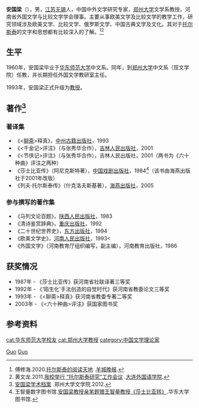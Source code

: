{{Otheruses|other=名为安国梁的其他人物|耶拉}}

'''安国梁'''（{{bd|1936年|11月|}}），男，[[江苏省|江苏]][[无锡|无锡]]人，中国中外文学研究专家，[[郑州大学|郑州大学]]文学系教授，河南省外国文学与比较文学学会理事。主要从事欧美文学及比较文学的教学工作，研究领域涉及欧美文学、比较文学、俄罗斯文学、中国古典文学及文化。其对于[[托尔斯泰|托尔斯泰]]的文字和思想都有比较深入的了解。<ref>傅修海.2020.[http://ep.ycwb.com/epaper/ycwb/h5/html5/2020-07/19/content_6_290530.htm 托尔斯泰的阅读天地] {{Wayback|url=http://ep.ycwb.com/epaper/ycwb/h5/html5/2020-07/19/content_6_290530.htm |date=20200719151808 }}.[[羊城晚报|羊城晚报]].</ref><ref>黄文龙.2011.[http://news.dlufl.edu.cn/bignews/20110714/news23712.htm 我校举行 “托尔斯泰研究”工作会议] {{Wayback|url=http://news.dlufl.edu.cn/bignews/20110714/news23712.htm |date=20200719151651 }}.[[大连外国语学院|大连外国语学院]].</ref>

== 生平 ==
1960年，安国梁毕业于[[华东师范大学|华东师范大学]]中文系。同年，到[[郑州大学|郑州大学]]中文系（现文学院）任教，并长期担任外国文学教研室主任。

1993年，安国梁正式升级为[[教授|教授]]。

== 著作<ref>[http://www7.zzu.edu.cn/srtest/info/1021/1714.htm 安国梁学术档案] {{Wayback|url=http://www7.zzu.edu.cn/srtest/info/1021/1714.htm |date=20200719150539 }}.郑州大学文学院.2012.</ref> ==
=== 著译集 ===
*《<[[聊斋|聊斋]]>释真》，[[中州古籍出版社|中州古籍出版社]]，1993
*《<千金记>评注》（与张秀华合作），[[吉林人民出版社|吉林人民出版社]]，2001
*《<节侠记>评注》（与张秀华合作），吉林人民出版社，2001（两书为《六十种曲》评注之两种）
*《莎士比亚传》（阿尼克斯特著），[[中国戏剧出版社|中国戏剧出版社]]，1984<ref>王智量数字图书馆.[http://202.120.82.17:8080/resource/wangzhl/qianmingben/ecnu-lib-wzlzs-qmb-365.pdf 安国梁教授亲笔题赠王智量教授《莎士比亚转》]{{Dead link}}.华东大学图书馆.</ref>（该书由海燕出版社于2001年改版）
*《列夫·托尔斯泰传》（什克洛夫斯基著），[[海燕出版社|海燕出版社]]，2005

===参与撰写的著作集===
*《马列文论百题》，[[陕西人民出版社|陕西人民出版社]]，1983
*《清诗鉴赏辞典》，[[重庆出版社|重庆出版社]]，1992
*《二十世纪世界史》，[[东方出版社|东方出版社]]，1994
*《欧美文学史》，[[河南人民出版社|河南人民出版社]]，1993<
*《外国文学》（河南教育厅组织编写，副主编），河南教育出版社，1986

==获奖情况==
*1987年 - 《莎士比亚传》获河南省社联译著三等奖
*1992年 - 《‘陌生化’手法创造的自觉时代》获河南省教委论文三等奖
*1993年 - 《<聊斋>释真》获河南省教委专著二等奖
*2003年 - 《<六十种曲>评注》获国家图书奖

== 参考资料 ==
{{reflist}}

{{normdaten}}
{{DEFAULTSORT:an guoliang}}
[[Category:安姓|Guo]]
[[Category:無錫安氏|Guo]]
[[cat:华东师范大学校友|cat:华东师范大学校友]]
[[cat:郑州大学教授|cat:郑州大学教授]]
[[category:中国文学理论家|category:中国文学理论家]]